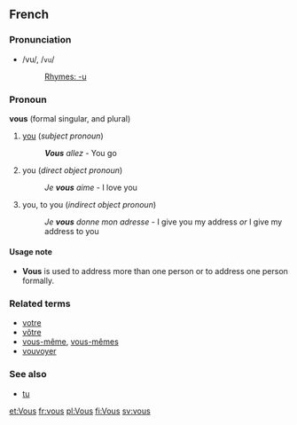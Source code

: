 ==French==
===Pronunciation===
*/vu/, /<tt>vu</tt>/
*:[[Rhymes:French:-u|Rhymes: -u]]

===Pronoun===
'''vous''' (formal singular, and plural)

#[[you]] (''subject pronoun'')
#:'''''Vous''' allez'' - You go
#you (''direct object pronoun'')
#:''Je '''vous''' aime'' - I love you
#you, to you (''indirect object pronoun'')
#:''Je '''vous''' donne mon adresse'' - I give you my address ''or'' I give my address to you

====Usage note====
*'''Vous''' is used to address more than one person or to address one person formally.

===Related terms===
*[[votre]]
*[[vôtre]]
*[[vous-même]], [[vous-mêmes]]
*[[vouvoyer]]

===See also===
*[[tu]]

[[et:Vous]]
[[fr:vous]]
[[pl:Vous]]
[[fi:Vous]]
[[sv:vous]]